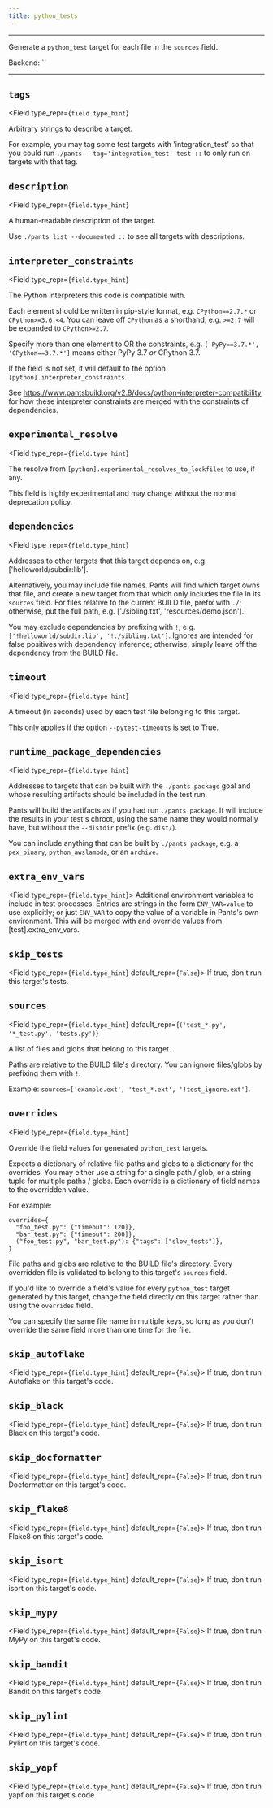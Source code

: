 ```yaml
---
title: python_tests
---
```



---

Generate a `python_test` target for each file in the `sources` field.

Backend: <span className="color--primary">``</span>

---

<span className={styles.options}>

## `tags`

<Field
    type_repr={`field.type_hint`}
>

Arbitrary strings to describe a target.

For example, you may tag some test targets with &#x27;integration_test&#x27; so that you could run `./pants --tag='integration_test' test ::` to only run on targets with that tag.

</Field>

## `description`

<Field
    type_repr={`field.type_hint`}
>

A human-readable description of the target.

Use `./pants list --documented ::` to see all targets with descriptions.

</Field>

## `interpreter_constraints`

<Field
    type_repr={`field.type_hint`}
>

The Python interpreters this code is compatible with.

Each element should be written in pip-style format, e.g. `CPython==2.7.*` or `CPython>=3.6,<4`. You can leave off `CPython` as a shorthand, e.g. `>=2.7` will be expanded to `CPython>=2.7`.

Specify more than one element to OR the constraints, e.g. `['PyPy==3.7.*', 'CPython==3.7.*']` means either PyPy 3.7 _or_ CPython 3.7.

If the field is not set, it will default to the option `[python].interpreter_constraints`.

See https://www.pantsbuild.org/v2.8/docs/python-interpreter-compatibility for how these interpreter constraints are merged with the constraints of dependencies.

</Field>

## `experimental_resolve`

<Field
    type_repr={`field.type_hint`}
>

The resolve from `[python].experimental_resolves_to_lockfiles` to use, if any.

This field is highly experimental and may change without the normal deprecation policy.

</Field>

## `dependencies`

<Field
    type_repr={`field.type_hint`}
>

Addresses to other targets that this target depends on, e.g. [&#x27;helloworld/subdir:lib&#x27;].

Alternatively, you may include file names. Pants will find which target owns that file, and create a new target from that which only includes the file in its `sources` field. For files relative to the current BUILD file, prefix with `./`; otherwise, put the full path, e.g. [&#x27;./sibling.txt&#x27;, &#x27;resources/demo.json&#x27;].

You may exclude dependencies by prefixing with `!`, e.g. `['!helloworld/subdir:lib', '!./sibling.txt']`. Ignores are intended for false positives with dependency inference; otherwise, simply leave off the dependency from the BUILD file.

</Field>

## `timeout`

<Field
    type_repr={`field.type_hint`}
>

A timeout (in seconds) used by each test file belonging to this target.

This only applies if the option `--pytest-timeouts` is set to True.

</Field>

## `runtime_package_dependencies`

<Field
    type_repr={`field.type_hint`}
>

Addresses to targets that can be built with the `./pants package` goal and whose resulting artifacts should be included in the test run.

Pants will build the artifacts as if you had run `./pants package`. It will include the results in your test&#x27;s chroot, using the same name they would normally have, but without the `--distdir` prefix (e.g. `dist/`).

You can include anything that can be built by `./pants package`, e.g. a `pex_binary`, `python_awslambda`, or an `archive`.

</Field>

## `extra_env_vars`

<Field type_repr={`field.type_hint`}>
  Additional environment variables to include in test processes. Entries are
  strings in the form `ENV_VAR=value` to use explicitly; or just `ENV_VAR` to
  copy the value of a variable in Pants&#x27;s own environment. This will be
  merged with and override values from [test].extra_env_vars.
</Field>

## `skip_tests`

<Field type_repr={`field.type_hint`} default_repr={`False`}>
  If true, don&#x27;t run this target&#x27;s tests.
</Field>

## `sources`

<Field
    type_repr={`field.type_hint`}
    default_repr={`('test_*.py', '*_test.py', 'tests.py')`}
>

A list of files and globs that belong to this target.

Paths are relative to the BUILD file&#x27;s directory. You can ignore files/globs by prefixing them with `!`.

Example: `sources=['example.ext', 'test_*.ext', '!test_ignore.ext']`.

</Field>

## `overrides`

<Field
    type_repr={`field.type_hint`}
>

Override the field values for generated `python_test` targets.

Expects a dictionary of relative file paths and globs to a dictionary for the overrides. You may either use a string for a single path / glob, or a string tuple for multiple paths / globs. Each override is a dictionary of field names to the overridden value.

For example:

```
overrides={
  "foo_test.py": {"timeout": 120]},
  "bar_test.py": {"timeout": 200]},
  ("foo_test.py", "bar_test.py"): {"tags": ["slow_tests"]},
}
```

File paths and globs are relative to the BUILD file&#x27;s directory. Every overridden file is validated to belong to this target&#x27;s `sources` field.

If you&#x27;d like to override a field&#x27;s value for every `python_test` target generated by this target, change the field directly on this target rather than using the `overrides` field.

You can specify the same file name in multiple keys, so long as you don&#x27;t override the same field more than one time for the file.

</Field>

## `skip_autoflake`

<Field type_repr={`field.type_hint`} default_repr={`False`}>
  If true, don&#x27;t run Autoflake on this target&#x27;s code.
</Field>

## `skip_black`

<Field type_repr={`field.type_hint`} default_repr={`False`}>
  If true, don&#x27;t run Black on this target&#x27;s code.
</Field>

## `skip_docformatter`

<Field type_repr={`field.type_hint`} default_repr={`False`}>
  If true, don&#x27;t run Docformatter on this target&#x27;s code.
</Field>

## `skip_flake8`

<Field type_repr={`field.type_hint`} default_repr={`False`}>
  If true, don&#x27;t run Flake8 on this target&#x27;s code.
</Field>

## `skip_isort`

<Field type_repr={`field.type_hint`} default_repr={`False`}>
  If true, don&#x27;t run isort on this target&#x27;s code.
</Field>

## `skip_mypy`

<Field type_repr={`field.type_hint`} default_repr={`False`}>
  If true, don&#x27;t run MyPy on this target&#x27;s code.
</Field>

## `skip_bandit`

<Field type_repr={`field.type_hint`} default_repr={`False`}>
  If true, don&#x27;t run Bandit on this target&#x27;s code.
</Field>

## `skip_pylint`

<Field type_repr={`field.type_hint`} default_repr={`False`}>
  If true, don&#x27;t run Pylint on this target&#x27;s code.
</Field>

## `skip_yapf`

<Field type_repr={`field.type_hint`} default_repr={`False`}>
  If true, don&#x27;t run yapf on this target&#x27;s code.
</Field>

</span>
